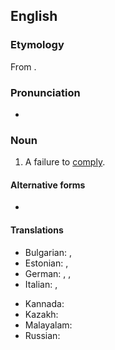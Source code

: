 ==English==

===Etymology===
From {{prefix|en|non|compliance}}.

===Pronunciation===
* {{rhymes|en|aɪəns|s=4}}

===Noun===
{{en-noun|~}}

# A failure to [[comply]].

====Alternative forms====
* {{l|en|non-compliance}}

====Translations====
{{trans-top|failure to comply}}
* Bulgarian: {{t+|bg|неподчинение|n}}, {{t|bg|несъобразяване|n}}
* Estonian: {{t|et|mittevastavus}}, {{t|et|täitmatajätmine}}
* German: {{t+|de|Nichtbeachtung}}, {{t|de|Nichteinhaltung}}, {{t+|de|Nichterfüllung}}
* Italian: {{t+|it|inottemperanza|f}}, {{t|it|difformità|f}}
{{trans-mid}}
* Kannada: {{t+|kn|ಅಪಾಲನೆ}}
* Kazakh: {{t|kk|сақтамау}}
* Malayalam: {{t|ml|അനുസരിക്കാതിരിക്കൽ}}
* Russian: {{t+|ru|несоблюде́ние|n}}
{{trans-bottom}}